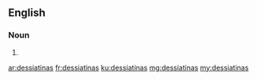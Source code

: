 ==English==

===Noun===
{{head|en|noun plural form}}

# {{plural of|dessiatina|lang=en}}

[[ar:dessiatinas]]
[[fr:dessiatinas]]
[[ku:dessiatinas]]
[[mg:dessiatinas]]
[[my:dessiatinas]]